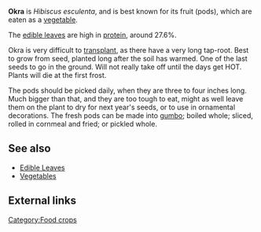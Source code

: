 '''Okra''' is ''Hibiscus esculenta'', and is best known for its fruit (pods), which are eaten as a [[vegetable]].

The [[edible leaves]] are high in [[protein]], around 27.6%.

Okra is very difficult to [[transplant]], as there have a very long tap-root.  Best to grow from seed, planted long after the soil has warmed.  One of the last seeds to go in the ground.  Will not really take off until the days get HOT.  Plants will die at the first frost.

The pods should be picked daily, when they are three to four inches long.  Much bigger than that, and they are too tough to eat, might as well leave them on the plant to dry for next year's seeds, or to use in ornamental decorations.  The fresh pods can be made into [[gumbo]]; boiled whole; sliced, rolled in cornmeal and fried; or pickled whole.

== See also ==
*[[Edible Leaves]]
*[[Vegetables]]

== External links ==

[[Category:Food crops]]